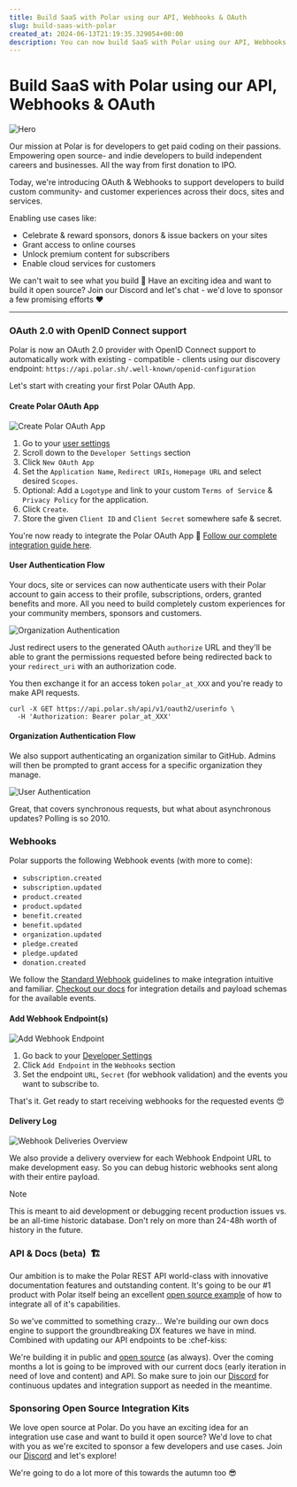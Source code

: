 ```yaml
---
title: Build SaaS with Polar using our API, Webhooks & OAuth
slug: build-saas-with-polar
created_at: 2024-06-13T21:19:35.329054+00:00
description: You can now build SaaS with Polar using our API, Webhooks & OAuth.
---
```


<InnerHeaderWrapper>
  <h1>Build SaaS with Polar using our API, Webhooks & OAuth</h1>
</InnerHeaderWrapper>

![Hero](./abstract_01.jpg)

<InnerWrapper>

Our mission at Polar is for developers to get paid coding on their passions. Empowering open source- and indie developers to build independent careers and businesses. All the way from first donation to IPO.

Today, we're introducing OAuth & Webhooks to support developers to build custom community- and customer experiences across their docs, sites and services.

Enabling use cases like:

- Celebrate & reward sponsors, donors & issue backers on your sites
- Grant access to online courses
- Unlock premium content for subscribers
- Enable cloud services for customers

We can't wait to see what you build 🚀 Have an exciting idea and want to build it open source? Join our Discord and let's chat - we'd love to sponsor a few promising efforts ♥️

---

### OAuth 2.0 with OpenID Connect support

Polar is now an OAuth 2.0 provider with OpenID Connect support to automatically work with existing - compatible - clients using our discovery endpoint: `https://api.polar.sh/.well-known/openid-configuration`

Let's start with creating your first Polar OAuth App.

#### Create Polar OAuth App

![Create Polar OAuth App](./image-XyWhI8X2eDfyPvjR3mt1fQCp7uTUqp.png)

1. Go to your [user settings](https://polar.sh/settings)
2. Scroll down to the `Developer Settings` section
3. Click `New OAuth App`
4. Set the `Application Name`, `Redirect URIs`, `Homepage URL` and select desired `Scopes`.
5. Optional: Add a `Logotype` and link to your custom `Terms of Service` & `Privacy Policy` for the application.
6. Click `Create`.
7. Store the given `Client ID` and `Client Secret` somewhere safe & secret.

You're now ready to integrate the Polar OAuth App 🎉 [Follow our complete integration guide here](https://docs.polar.sh/developers/sdk/authentication).

#### User Authentication Flow

Your docs, site or services can now authenticate users with their Polar account to gain access to their profile, subscriptions, orders, granted benefits and more. All you need to build completely custom experiences for your community members, sponsors and customers.

![Organization Authentication](./image-WMJZEcFZAcJG6TSsSC8ovCmFPt7VWL.png)

Just redirect users to the generated OAuth `authorize` URL and they'll be able to grant the permissions requested before being redirected back to your `redirect_uri` with an authorization code.

You then exchange it for an access token `polar_at_XXX` and you're ready to make API requests.

```curl
curl -X GET https://api.polar.sh/api/v1/oauth2/userinfo \
  -H 'Authorization: Bearer polar_at_XXX'
```

#### Organization Authentication Flow

We also support authenticating an organization similar to GitHub. Admins will then be prompted to grant access for a specific organization they manage.

![User Authentication](./image-QbLr47kTJQnPOIP79vYqsqBA85BfI8.png)

Great, that covers synchronous requests, but what about asynchronous updates? Polling is so 2010.

### Webhooks

Polar supports the following Webhook events (with more to come):

- `subscription.created`
- `subscription.updated`
- `product.created`
- `product.updated`
- `benefit.created`
- `benefit.updated`
- `organization.updated`
- `pledge.created`
- `pledge.updated`
- `donation.created`

We follow the [Standard Webhook](https://www.standardwebhooks.com/) guidelines
to make integration intuitive and familiar. [Checkout our
docs](https://docs.polar.sh/developers/webhooks) for integration details and payload schemas for the available events.

#### Add Webhook Endpoint(s)

![Add Webhook Endpoint](./image-5nHS9Jp6qS2QaVZwjtLFd7D29i20JS.png)

1. Go back to your [Developer Settings](https://polar.sh/settings)
2. Click `Add Endpoint` in the `Webhooks` section
3. Set the endpoint `URL`, `Secret` (for webhook validation) and the events you want to subscribe to.

That's it. Get ready to start receiving webhooks for the requested events 😍

#### Delivery Log

![Webhook Deliveries Overview](./image-VZzTl5E0CPy9KpU8JoEtYxRfPBAxgm.png)

We also provide a delivery overview for each Webhook Endpoint URL to make development easy. So you can debug historic webhooks sent along with their entire payload.

> [!NOTE]
> This is meant to aid development or debugging recent production issues vs. be an all-time historic database. Don't rely on more than 24-48h worth of history in the future.

### API & Docs (beta)  🏗️

Our ambition is to make the Polar REST API world-class with innovative documentation features and outstanding content. It's going to be our #1 product with Polar itself being an excellent [open source example](https://github.com/polarsource/polar) of how to integrate all of it's capabilities.

So we've committed to something crazy... We're building our own docs engine to support the groundbreaking DX features we have in mind. Combined with updating our API endpoints to be :chef-kiss:

We're building it in public and [open source](https://github.com/polarsource/polar) (as always). Over the coming months a lot is going to be improved with our current docs (early iteration in need of love and content) and API. So make sure to join our [Discord](https://discord.gg/MUwRRvV5UQ) for continuous updates and integration support as needed in the meantime.

### Sponsoring Open Source Integration Kits

We love open source at Polar. Do you have an exciting idea for an integration use case and want to build it open source? We'd love to chat with you as we're excited to sponsor a few developers and use cases. Join our [Discord](https://discord.gg/MUwRRvV5UQ) and let's explore!

We're going to do a lot more of this towards the autumn too 😎

</InnerWrapper>
